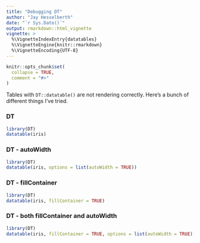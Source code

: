 ```yaml
---
title: "Debugging DT"
author: "Jay Hesselberth"
date: "`r Sys.Date()`"
output: rmarkdown::html_vignette
vignette: >
  %\VignetteIndexEntry{datatables}
  %\VignetteEngine{knitr::rmarkdown}
  %\VignetteEncoding{UTF-8}
---
```


```r
knitr::opts_chunk$set(
  collapse = TRUE,
  comment = "#>"
)
```

Tables with `DT::datatable()` are not rendering correctly. Here's a bunch of different things I've tried.

### DT

```r
library(DT)
datatable(iris)
```

### DT - autoWidth

```r
library(DT)
datatable(iris, options = list(autoWidth = TRUE))
```

### DT - fillContainer
```r
library(DT)
datatable(iris, fillContainer = TRUE)
```

### DT - both fillContainer and autoWidth

```r
library(DT)
datatable(iris, fillContainer = TRUE, options = list(autoWidth = TRUE))
```
